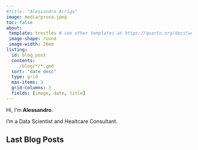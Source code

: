 ```yaml
---
#title: "Alessandro Arrigo"
image: media/prova.jpeg
toc: false
about:
 template: trestles # see other templates at https://quarto.org/docs/websites/website-about.html#templates
 image-shape: round
 image-width: 20em
listing:
  id: blog_post
  contents:   
    ./blog/*/*.qmd
  sort: "date desc"
  type: grid
  max-items: 3
  grid-columns: 3
  fields: [image, date, title]
---
```



Hi, I'm **Alessandro**.

I'm a Data Scientist and Healtcare Consultant.



## Last Blog Posts
:::{#blog_post}
:::
